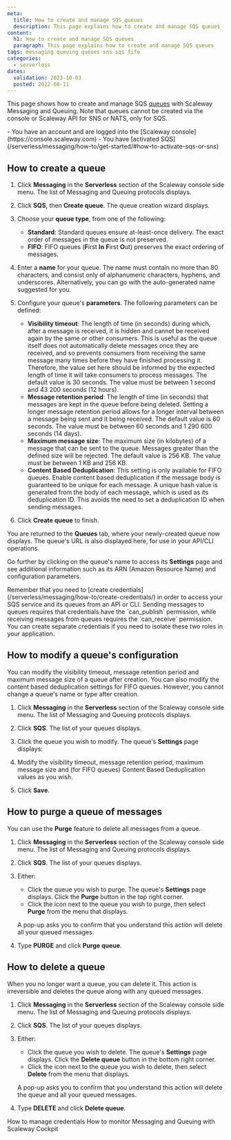 ```yaml
---
meta:
  title: How to create and manage SQS queues
  description: This page explains how to create and manage SQS queues
content:
  h1: How to create and manage SQS queues
  paragraph: This page explains how to create and manage SQS queues
tags: messaging queuing queues sns sqs fifo
categories:
  - serverless 
dates:
  validation: 2023-10-03
  posted: 2022-08-11 
---
```


This page shows how to create and manage SQS [queues](/serverless/messaging/concepts/#queue) with Scaleway Messaging and Queuing. Note that queues cannot be created via the console or Scaleway API for SNS or NATS, only for SQS. 

<Macro id="iam-requirements" />

<Message type="requirement">
  - You have an account and are logged into the [Scaleway console](https://console.scaleway.com)
  - You have [activated SQS](/serverless/messaging/how-to/get-started/#how-to-activate-sqs-or-sns)
</Message>

## How to create a queue

1. Click **Messaging** in the **Serverless** section of the Scaleway console side menu. The list of Messaging and Queuing protocols displays.

2. Click **SQS**, then **Create queue**. The queue creation wizard displays.
    <Lightbox src="scaleway-create-sqs-queue.webp" alt="" />

3. Choose your **queue type**, from one of the following:
    - **Standard**: Standard queues ensure at-least-once delivery. The exact order of messages in the queue is not preserved.
    - **FIFO**: FIFO queues (**F**irst **In** **F**irst **O**ut) preserves the exact ordering of messages.

4. Enter a **name** for your queue. The name must contain no more than 80 characters, and consist only of alphanumeric characters, hyphens, and underscores. Alternatively, you can go with the auto-generated name suggested for you.

5. Configure your queue's **parameters**. The following parameters can be defined:
    - **Visibility timeout**: The length of time (in seconds) during which, after a message is received, it is hidden and cannot be received again by the same or other consumers. This is useful as the queue itself does not automatically delete messages once they are received, and so prevents consumers from receiving the same message many times before they have finished processing it. Therefore, the value set here should be informed by the expected length of time it will take consumers to process messages. The default value is 30 seconds. The value must be between 1 second and 43 200 seconds (12 hours).
    - **Message retention period**: The length of time (in seconds) that messages are kept in the queue before being deleted. Setting a longer message retention period allows for a longer interval between a message being sent and it being received. The default value is 60 seconds. The value must be between 60 seconds and 1 290 600 seconds (14 days).
    - **Maximum message size**: The maximum size (in kilobytes) of a message that can be sent to the queue. Messages greater than the defined size will be rejected. The default value is 256 KB. The value must be between 1 KB and 256 KB.
    - **Content Based Deduplication**: This setting is only available for FIFO queues. Enable content based deduplication if the message body is guaranteed to be unique for each message. A unique hash value is generated from the body of each message, which is used as its deduplication ID. This avoids the need to set a deduplication ID when sending messages.

6. Click **Create queue** to finish.

You are returned to the **Queues** tab, where your newly-created queue now displays. The queue's URL is also displayed here, for use in your API/CLI operations. 

Go further by clicking on the queue's name to access its **Settings** page and see additional information such as its ARN (Amazon Resource Name) and configuration parameters.

<Message type="tip">
Remember that you need to [create credentials](/serverless/messaging/how-to/create-credentials/) in order to access your SQS service and its queues from an API or CLI. Sending messages to queues requires that credentials have the `can_publish` permission, while receiving messages from queues requires the `can_receive` permission. You can create separate credentials if you need to isolate these two roles in your application.
</Message>

## How to modify a queue's configuration

You can modify the visibility timeout, message retention period and maximum message size of a queue after creation. You can also modify the content based deduplication settings for FIFO queues. However, you cannot change a queue's name or type after creation.

1. Click **Messaging** in the **Serverless** section of the Scaleway console side menu. The list of Messaging and Queuing protocols displays.

2. Click **SQS**. The list of your queues displays.

3. Click the queue you wish to modify. The queue's **Settings** page displays:

    <Lightbox src="scaleway-queue-overview.webp" alt="" />

4. Modify the visibility timeout, message retention period, maximum message size and (for FIFO queues) Content Based Deduplication values as you wish.

5. Click **Save**.

## How to purge a queue of messages

You can use the **Purge** feature to delete all messages from a queue.

1. Click **Messaging** in the **Serverless** section of the Scaleway console side menu. The list of Messaging and Queuing protocols displays.

2. Click **SQS**. The list of your queues displays.

3. Either:
    - Click the queue you wish to purge. The queue's **Settings** page displays. Click the **Purge** button in the top right corner.
    - Click the <Icon name="more" /> icon next to the queue you wish to purge, then select **Purge** from the menu that displays.

    A pop-up asks you to confirm that you understand this action will delete all your queued messages.

    <Lightbox src="scaleway-purge-queue.webp" alt="" />

4. Type **PURGE** and click **Purge queue**.


## How to delete a queue

When you no longer want a queue, you can delete it. This action is irreversible and deletes the queue along with any queued messages.

1. Click **Messaging** in the **Serverless** section of the Scaleway console side menu. The list of Messaging and Queuing protocols displays.

2. Click **SQS**. The list of your queues displays.

3. Either:
    - Click the queue you wish to delete. The queue's **Settings** page displays. Click the **Delete queue** button in the bottom right corner.
    - Click the <Icon name="more" /> icon next to the queue you wish to delete, then select **Delete** from the menu that displays.

    A pop-up asks you to confirm that you understand this action will delete the queue and all your queued messages.

4. Type **DELETE** and click **Delete queue**.


<Navigation title="See Also">
  <PreviousButton to="/serverless/messaging/how-to/manage-credentials/">How to manage credentials</PreviousButton>
  <NextButton to="/serverless/messaging/how-to/monitor-mnq-cockpit/">How to monitor Messaging and Queuing with Scaleway Cockpit</NextButton>
</Navigation>

